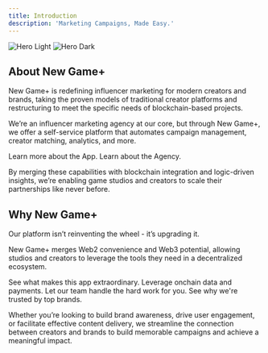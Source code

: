 ```yaml
---
title: Introduction
description: 'Marketing Campaigns, Made Easy.'
---
```


<img
  className="block dark:hidden"
  src="/images/hero-light.svg"
  alt="Hero Light"
/>
<img
  className="hidden dark:block"
  src="/images/hero-dark.svg"
  alt="Hero Dark"
/>

## About New Game+

New Game+ is redefining influencer marketing for modern creators and brands, taking the proven models of traditional creator platforms and restructuring to meet the specific needs of blockchain-based projects.


We’re an influencer marketing agency at our core, but through New Game+, we offer a self-service platform that automates campaign management, creator matching, analytics, and more. 

<CardGroup cols={2}>
  <Card
    title="The App"
    icon="mobile-button"
    href="https://app.newgame.me"
  >
    Learn more about the App.
  </Card>
  <Card
    title="The Agency"
    icon="briefcase"
    href="https://mintlify.com/docs/development"
  >
    Learn about the Agency.
  </Card>
</CardGroup>

By merging these capabilities with blockchain integration and logic-driven insights, we’re enabling game studios and creators to scale their partnerships like never before.


## Why New Game+

Our platform isn’t reinventing the wheel - it’s upgrading it. 


New Game+ merges Web2 convenience and Web3 potential, allowing studios and creators to leverage the tools they need in a decentralized ecosystem. 

<CardGroup cols={2}>
  <Card
    title="Core Features"
    icon="layer-group"
    href="https://mintlify.com/docs/settings/global"
  >
    See what makes this app extraordinary.
  </Card>
  <Card
    title="Blockchain Integration"
    icon="ethereum"
    href="https://mintlify.com/docs/api-playground/openapi"
  >
    Leverage onchain data and payments.
  </Card>
  <Card
    title="Team Expertise"
    icon="handshake"
    href="https://mintlify.com/docs/components/accordion"
  >
    Let our team handle the hard work for you.
  </Card>
  <Card
    title="Our Case Studies"
    icon="chart-line"
    href="https://mintlify.com/customers"
  >
    See why we're trusted by top brands.
  </Card>
</CardGroup>

Whether you’re looking to build brand awareness, drive user engagement, or facilitate effective content delivery, we streamline the connection between creators and brands to build memorable campaigns and achieve a meaningful impact.
